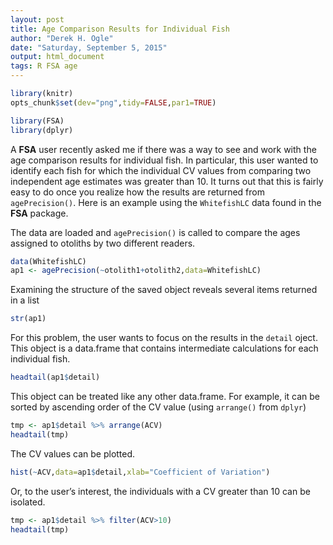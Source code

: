 ```yaml
---
layout: post
title: Age Comparison Results for Individual Fish
author: "Derek H. Ogle"
date: "Saturday, September 5, 2015"
output: html_document
tags: R FSA age
---
```


```r
library(knitr)
opts_chunk$set(dev="png",tidy=FALSE,par1=TRUE)
```

```r
library(FSA)
library(dplyr)
```

A **FSA** user recently asked me if there was a way to see and work with the age comparison results for individual fish.  In particular, this user wanted to identify each fish for which the individual CV values from comparing two independent age estimates was greater than 10.  It turns out that this is fairly easy to do once you realize how the results are returned from `agePrecision()`.  Here is an example using the `WhitefishLC` data found in the **FSA** package.

The data are loaded and `agePrecision()` is called to compare the ages assigned to otoliths by two different readers.
```r
data(WhitefishLC)
ap1 <- agePrecision(~otolith1+otolith2,data=WhitefishLC)
```

Examining the structure of the saved object reveals several items returned in a list
```r
str(ap1)
```

For this problem, the user wants to focus on the results in the `detail` oject.  This object is a data.frame that contains intermediate calculations for each individual fish.
```r
headtail(ap1$detail)
```

This object can be treated like any other data.frame.  For example, it can be sorted by ascending order of the CV value (using `arrange()` from `dplyr`)
```r
tmp <- ap1$detail %>% arrange(ACV)
headtail(tmp)
```

The CV values can be plotted.
```r
hist(~ACV,data=ap1$detail,xlab="Coefficient of Variation")
```

Or, to the user's interest, the individuals with a CV greater than 10 can be isolated.
```r
tmp <- ap1$detail %>% filter(ACV>10)
headtail(tmp)
```
